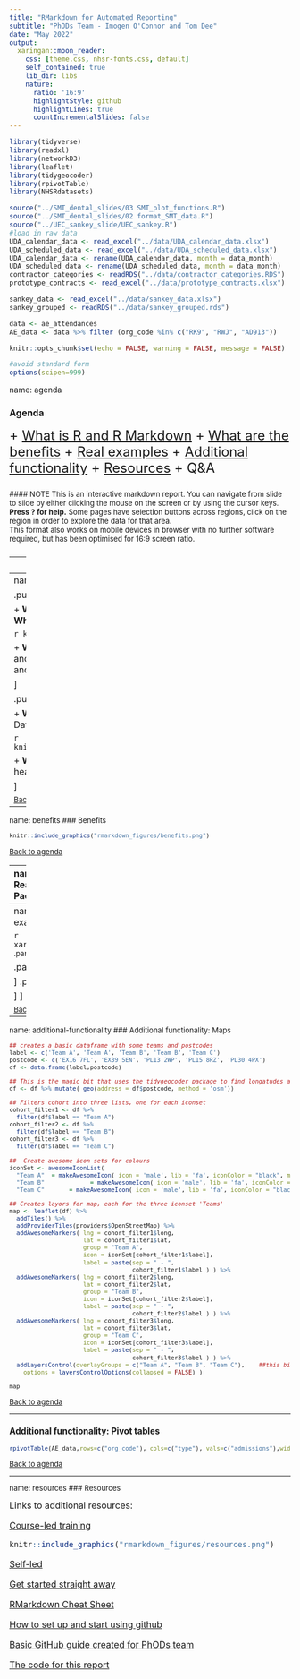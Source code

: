 ```yaml
---
title: "RMarkdown for Automated Reporting"
subtitle: "PhODs Team - Imogen O'Connor and Tom Dee"
date: "May 2022"
output:
  xaringan::moon_reader:
    css: [theme.css, nhsr-fonts.css, default]
    self_contained: true
    lib_dir: libs
    nature:
      ratio: '16:9'
      highlightStyle: github
      highlightLines: true
      countIncrementalSlides: false
---
```



```r

library(tidyverse)
library(readxl)
library(networkD3)
library(leaflet)
library(tidygeocoder)
library(rpivotTable)
library(NHSRdatasets)

source("../SMT_dental_slides/03 SMT_plot_functions.R")
source("../SMT_dental_slides/02 format_SMT_data.R")
source("../UEC_sankey_slide/UEC_sankey.R")
#load in raw data
UDA_calendar_data <- read_excel("../data/UDA_calendar_data.xlsx")
UDA_scheduled_data <- read_excel("../data/UDA_scheduled_data.xlsx")
UDA_calendar_data <- rename(UDA_calendar_data, month = data_month)
UDA_scheduled_data <- rename(UDA_scheduled_data, month = data_month)
contractor_categories <- readRDS("../data/contractor_categories.RDS")
prototype_contracts <- read_excel("../data/prototype_contracts.xlsx")

sankey_data <- read_excel("../data/sankey_data.xlsx")
sankey_grouped <- readRDS("../data/sankey_grouped.rds")

data <- ae_attendances
AE_data <- data %>% filter (org_code %in% c("RK9", "RWJ", "AD913"))

knitr::opts_chunk$set(echo = FALSE, warning = FALSE, message = FALSE)

#avoid standard form
options(scipen=999)

```

name: agenda

### Agenda  

 <font size="5">
 + [What is R and R Markdown](#what-is-r)
 + [What are the benefits](#benefits)
 + [Real examples](#real-examples)
 + [Additional functionality](#additional-functionality)
 + [Resources](#resources)
 + Q&A




<font size="2">
#### NOTE 
This is an interactive markdown report.  You can navigate from slide to slide by either clicking the mouse on the screen or by using the cursor keys.  **Press ? for help.** 
Some pages have selection buttons across regions, click on the region in order to explore the data for that area.  
This format also works on mobile devices in browser with no further software required, but has been optimised for 16:9 screen ratio.

---
name: what-is-r
### What is R and RMarkdown?

```r
knitr::include_graphics("rmarkdown_figures/what_is_rmarkdown.png")
```

<font size="2">
[Back to agenda](#agenda)

---
name: r-and-rmarkdown
### R and RMarkdown

.pull-left[
#### R

+ **What?** – R is an open-source programming language
+ **Where?** – Data science server – R studio

```r
knitr::include_graphics("rmarkdown_figures/rlogo.png")
```

+ **Why?** – Useful for statistics, data manipulation, analysis and visualisation.
+ **Why again?** – reproducible, transparent and scalable

]

.pull-right[
#### RMarkdown

+ **What?** – R markdown is a 'markup' variant of R
+ **Where?** – Data science server – R studio

```r
knitr::include_graphics("rmarkdown_figures/newfile.png")
```

+ **Why?** – An easy-to-read file incorporating text, images, headers, download links, buttons etc...

]

<font size="2">
[Back to agenda](#agenda)

---
name: benefits
### Benefits

```r
knitr::include_graphics("rmarkdown_figures/benefits.png")
```

<font size="2">
[Back to agenda](#agenda)

---
name: real-examples
### Real example: SMT Dental Pack

```r
xaringanExtra::use_panelset()
```
 <font size="2">
.panelset[

.panel[.panel-name[National]
```r
plot_UDA_UOA_delivery_calendar(data = UDA_calendar_data, 
                                  scheduled_data = UDA_scheduled_data,
                                  contractor_cats = contractor_categories,
                                  UDAorUOA = "UDA",
                                  level = "National",
                                  region_STP_name = NULL,
                                  remove_prototypes = T,
                                  regional_lines = F, 
                                  STP_lines = F,
                                  cat_lines = F,
                                  plotChart = T)
```

* This graph shows the average monthly performance of the **`r get_num_contracts(level = "National", region_STP_name = NULL)`** GDS/PDS/PDS+ contracts scaled up by 12 months measured against the delivery thresholds (60% for Apr-Sep 21, 65% for Oct-Dec, 85% for Jan-Mar and 95% for Apr-Jun 22).
* N.B. Previous month's delivery may be marginally higher to what was reported last month
due to the nature of calendar data (see slide 3). This month's figure is likely to be under-reported. 

]
.panel[.panel-name[South East]
```r
plot_UDA_UOA_delivery_calendar(data = UDA_calendar_data, 
                                  scheduled_data = UDA_scheduled_data,
                                  contractor_cats = contractor_categories,
                                  UDAorUOA = "UDA",
                                  level = "Regional",
                                  region_STP_name = "South East",
                                  remove_prototypes = T,
                                  regional_lines = F, 
                                  STP_lines = F,
                                  cat_lines = F,
                                  plotChart = T)
```

* This graph shows the average monthly performance of the **`r get_num_contracts(level = "Regional", region_STP_name = "South East")`** GDS/PDS/PDS+ contracts scaled up by 12 months measured against the delivery thresholds (60% for Apr-Sep 21, 65% for Oct-Dec, 85% for Jan-Mar and 95% for Apr-Jun 22).
* N.B. Previous month's delivery may be marginally higher to what was reported last month
due to the nature of calendar data (see slide 3). This month's figure is likely to be under-reported. 

]
.panel[.panel-name[South West]
```r
plot_UDA_UOA_delivery_calendar(data = UDA_calendar_data, 
                                  scheduled_data = UDA_scheduled_data,
                                  contractor_cats = contractor_categories,
                                  UDAorUOA = "UDA",
                                  level = "Regional",
                                  region_STP_name = "South West",
                                  remove_prototypes = T,
                                  regional_lines = F, 
                                  STP_lines = F,
                                  cat_lines = F,
                                  plotChart = T)
```

* This graph shows the average monthly performance of the **`r get_num_contracts(level = "Regional", region_STP_name = "South West")`** GDS/PDS/PDS+ contracts scaled up by 12 months measured against the delivery thresholds (60% for Apr-Sep 21, 65% for Oct-Dec, 85% for Jan-Mar and 95% for Apr-Jun 22).
* N.B. Previous month's delivery may be marginally higher to what was reported last month
due to the nature of calendar data (see slide 3). This month's figure is likely to be under-reported. 

]
.panel[.panel-name[North West]
```r
plot_UDA_UOA_delivery_calendar(data = UDA_calendar_data, 
                                  scheduled_data = UDA_scheduled_data,
                                  contractor_cats = contractor_categories,
                                  UDAorUOA = "UDA",
                                  level = "Regional",
                                  region_STP_name = "North West",
                                  remove_prototypes = T,
                                  regional_lines = F, 
                                  STP_lines = F,
                                  cat_lines = F,
                                  plotChart = T)
```

* This graph shows the average monthly performance of the **`r get_num_contracts(level = "Regional", region_STP_name = "North West")`** GDS/PDS/PDS+ contracts scaled up by 12 months measured against the delivery thresholds (60% for Apr-Sep 21, 65% for Oct-Dec, 85% for Jan-Mar and 95% for Apr-Jun 22).
* N.B. Previous month's delivery may be marginally higher to what was reported last month
due to the nature of calendar data (see slide 3). This month's figure is likely to be under-reported. 

]
.panel[.panel-name[North East and Yorkshire]
```r
plot_UDA_UOA_delivery_calendar(data = UDA_calendar_data, 
                                  scheduled_data = UDA_scheduled_data,
                                  contractor_cats = contractor_categories,
                                  UDAorUOA = "UDA",
                                  level = "Regional",
                                  region_STP_name = "North East and Yorkshire",
                                  remove_prototypes = T,
                                  regional_lines = F, 
                                  STP_lines = F,
                                  cat_lines = F,
                                  plotChart = T)
```

* This graph shows the average monthly performance of the **`r get_num_contracts(level = "Regional", region_STP_name = "North East and Yorkshire")`** GDS/PDS/PDS+ contracts scaled up by 12 months measured against the delivery thresholds (60% for Apr-Sep 21, 65% for Oct-Dec, 85% for Jan-Mar and 95% for Apr-Jun 22).
* N.B. Previous month's delivery may be marginally higher to what was reported last month
due to the nature of calendar data (see slide 3). This month's figure is likely to be under-reported. 

]
.panel[.panel-name[London]
```r
plot_UDA_UOA_delivery_calendar(data = UDA_calendar_data, 
                                  scheduled_data = UDA_scheduled_data,
                                  contractor_cats = contractor_categories,
                                  UDAorUOA = "UDA",
                                  level = "Regional",
                                  region_STP_name = "London",
                                  remove_prototypes = T,
                                  regional_lines = F, 
                                  STP_lines = F,
                                  cat_lines = F,
                                  plotChart = T)
```

* This graph shows the average monthly performance of the **`r get_num_contracts(level = "Regional", region_STP_name = "London")`** GDS/PDS/PDS+ contracts scaled up by 12 months measured against the delivery thresholds (60% for Apr-Sep 21, 65% for Oct-Dec, 85% for Jan-Mar and 95% for Apr-Jun 22).
* N.B. Previous month's delivery may be marginally higher to what was reported last month
due to the nature of calendar data (see slide 3). This month's figure is likely to be under-reported. 

]
.panel[.panel-name[Midlands]
```r
plot_UDA_UOA_delivery_calendar(data = UDA_calendar_data, 
                                  scheduled_data = UDA_scheduled_data,
                                  contractor_cats = contractor_categories,
                                  UDAorUOA = "UDA",
                                  level = "Regional",
                                  region_STP_name = "Midlands",
                                  remove_prototypes = T,
                                  regional_lines = F, 
                                  STP_lines = F,
                                  cat_lines = F,
                                  plotChart = T)
```

* This graph shows the average monthly performance of the **`r get_num_contracts(level = "Regional", region_STP_name = "Midlands")`** GDS/PDS/PDS+ contracts scaled up by 12 months measured against the delivery thresholds (60% for Apr-Sep 21, 65% for Oct-Dec, 85% for Jan-Mar and 95% for Apr-Jun 22).
* N.B. Previous month's delivery may be marginally higher to what was reported last month
due to the nature of calendar data (see slide 3). This month's figure is likely to be under-reported. 

]
.panel[.panel-name[East of England]
```r
plot_UDA_UOA_delivery_calendar(data = UDA_calendar_data, 
                                  scheduled_data = UDA_scheduled_data,
                                  contractor_cats = contractor_categories,
                                  UDAorUOA = "UDA",
                                  level = "Region",
                                  region_STP_name = "East of England",
                                  remove_prototypes = T,
                                  regional_lines = F, 
                                  STP_lines = F,
                                  cat_lines = F,
                                  plotChart = T)
```

* This graph shows the average monthly performance of the **`r get_num_contracts(level = "Regional", region_STP_name = "East of England")`** GDS/PDS/PDS+ contracts scaled up by 12 months measured against the delivery thresholds (60% for Apr-Sep 21, 65% for Oct-Dec, 85% for Jan-Mar and 95% for Apr-Jun 22).
* N.B. Previous month's delivery may be marginally higher to what was reported last month
due to the nature of calendar data (see slide 3). This month's figure is likely to be under-reported. 

]
.panel[.panel-name[All]
```r
plot_UDA_UOA_delivery_calendar(data = UDA_calendar_data,
                                  scheduled_data = UDA_scheduled_data,
                                  contractor_cats = contractor_categories,
                                  UDAorUOA = "UDA",
                                  level = "National",
                                  region_STP_name = NULL,
                                  remove_prototypes = T,
                                  regional_lines = T,
                                  STP_lines = F,
                                  cat_lines = F,
                                  plotChart = T)
```

]
.panel[.panel-name[National level data]
```r

DT::datatable(plot_UDA_UOA_delivery_calendar(data = UDA_calendar_data, 
                                  scheduled_data = UDA_scheduled_data,
                                  contractor_cats = contractor_categories,
                                  UDAorUOA = "UDA",
                                  level = "National",
                                  region_STP_name = NULL,
                                  remove_prototypes = T,
                                  regional_lines = F, 
                                  STP_lines = F,
                                  cat_lines = F,
                                  plotChart = F),
              rownames=FALSE,  extensions = 'Buttons', options = list(dom='Bt', buttons = c('excel'),
  bPaginate = FALSE, pageLength=35, columnDefs = list(list(className = 'dt-left', targets = 0:4)),searching=FALSE,scrollY ='350px', scrollX ='500px'))%>%
  DT::formatStyle(columns = 1:5, fontSize = '90%')
```
]
]



<font size="2">
[Back to agenda](#agenda)

---
name: real-example2
### Real example: UEC CPCS


```r
xaringanExtra::use_panelset()
```
 <font size="2">
.panelset[

.panel[.panel-name[High level]
```r
plot_UEC_CPCS_sankey_grouped()
```


]
.panel[.panel-name[Detail]
```r
plot_UEC_CPCS_sankey()
```


]
]

<font size="2">
[Back to agenda](#agenda)

---
name: additional-functionality
### Additional functionality: Maps

<!-- # ```{r out.width='60%', fig.align="center"} -->
<!-- # knitr::include_graphics("https://media.giphy.com/media/SRwmnX3tGw4pqMXJKS/giphy.gif") -->
<!-- # ``` -->

```r

## creates a basic dataframe with some teams and postcodes
label <- c('Team A', 'Team A', 'Team B', 'Team B', 'Team C')
postcode <- c('EX16 7FL', 'EX39 5EN', 'PL13 2WP', 'PL15 8RZ', 'PL30 4PX')
df <- data.frame(label,postcode)

## This is the magic bit that uses the tidygeocoder package to find longatudes and latitudes
df <- df %>% mutate( geo(address = df$postcode, method = 'osm'))

## Filters cohort into three lists, one for each iconset
cohort_filter1 <- df %>%
  filter(df$label == "Team A")
cohort_filter2 <- df %>%
  filter(df$label == "Team B")
cohort_filter3 <- df %>%
  filter(df$label == "Team C")

##  Create awesome icon sets for colours
iconSet <- awesomeIconList(
  "Team A"  = makeAwesomeIcon( icon = 'male', lib = 'fa', iconColor = "black", markerColor = "red"   , spin = FALSE ) ,
  "Team B"             = makeAwesomeIcon( icon = 'male', lib = 'fa', iconColor = "black", markerColor = "orange", spin = FALSE ) ,
  "Team C"       = makeAwesomeIcon( icon = 'male', lib = 'fa', iconColor = "black", markerColor = "beige" , spin = FALSE ) )

## Creates layors for map, each for the three iconset 'Teams'
map <- leaflet(df) %>%  
  addTiles() %>%
  addProviderTiles(providers$OpenStreetMap) %>% 
  addAwesomeMarkers( lng = cohort_filter1$long,
                     lat = cohort_filter1$lat,
                     group = "Team A",
                     icon = iconSet[cohort_filter1$label],
                     label = paste(sep = " - ",
                                   cohort_filter1$label ) ) %>%
  addAwesomeMarkers( lng = cohort_filter2$long,
                     lat = cohort_filter2$lat,
                     group = "Team B",
                     icon = iconSet[cohort_filter2$label],
                     label = paste(sep = " - ",
                                   cohort_filter2$label ) ) %>%
  addAwesomeMarkers( lng = cohort_filter3$long,
                     lat = cohort_filter3$lat,
                     group = "Team C",
                     icon = iconSet[cohort_filter3$label],
                     label = paste(sep = " - ",
                                   cohort_filter3$label ) ) %>% 
  addLayersControl(overlayGroups = c("Team A", "Team B", "Team C"),    ##this bit adds the controls
    options = layersControlOptions(collapsed = FALSE) ) 

map

```


<font size="2">
[Back to agenda](#agenda)

---

### Additional functionality: Pivot tables

```r
rpivotTable(AE_data,rows=c("org_code"), cols=c("type"), vals=c("admissions"),width="100%", height="1200px")
```

<font size="2">
[Back to agenda](#agenda)

---

name: resources
### Resources

 <font size="3">
 Links to additional resources:

[Course-led training](https://nhsengland.sharepoint.com/teams/AnalyticalLearningandDevelopment/SitePages/Upcoming-Events.aspx)

```r
knitr::include_graphics("rmarkdown_figures/resources.png")
```

[Self-led](https://future.nhs.uk/system/login?nextURL=%2Fconnect%2Eti%2FDataAnalytics%2Fview%3FobjectId%3D22827888#22827888)

[Get started straight away](https://philosopher-analyst.netlify.app/rmd-workshop/)

[RMarkdown Cheat Sheet](https://www.rstudio.com/wp-content/uploads/2015/02/rmarkdown-cheatsheet.pdf)

[How to set up and start using github](https://docs.github.com/en/get-started/quickstart/hello-world)

[Basic GitHub guide created for PhODs team](https://nhsengland.sharepoint.com/:p:/r/sites/PrimaryCareCollaborations-PCSCAnalystsVirtualTeam/Shared%20Documents/PCSC%20Analysts%20Virtual%20Team/Skills%20Exchange%20Recordings/Rmarkdown%2020May2022/Github%20Workflow%20for%20PhODs%20Team%20v2.pptx?d=w285cc638be3b4f9e9fa234f171c1d4d6&csf=1&web=1&e=g943pT)

[The code for this report](https://github.com/ImogenConnorHelleur/Rmarkdown-showcase)



